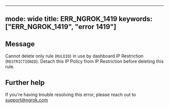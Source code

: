 
---
mode: wide
title: ERR_NGROK_1419
keywords: ["ERR_NGROK_1419", "error 1419"]
---

## Message
Cannot delete only rule (`RULEID`) in use by dashboard IP Restriction (`RESTRICTIONID`). Detach this IP Policy from IP Restriction before deleting this rule.




## Further help
If you're having trouble resolving this error, please reach out to [support@ngrok.com](mailto:support@ngrok.com?subject=Help%20with%20ERR_NGROK_1419)


